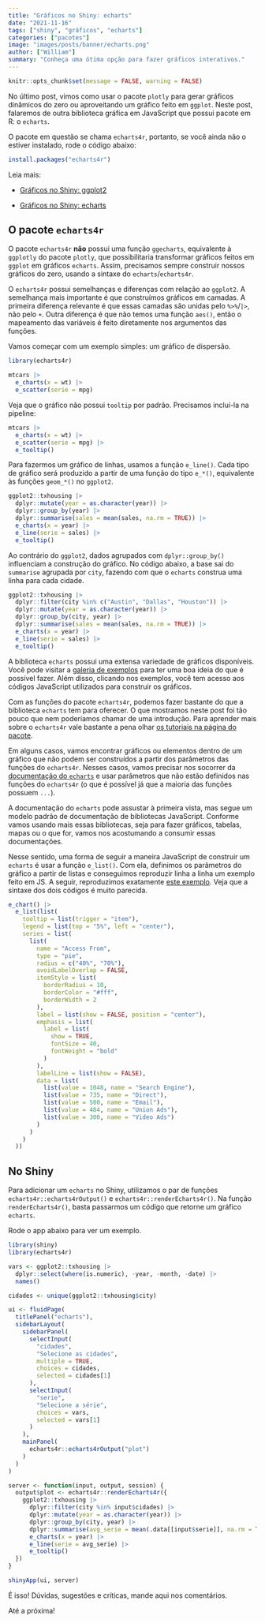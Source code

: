 ```yaml
---
title: "Gráficos no Shiny: echarts"
date: "2021-11-16"
tags: ["shiny", "gráficos", "echarts"]
categories: ["pacotes"]
image: "images/posts/banner/echarts.png"
author: ["William"]
summary: "Conheça uma ótima opção para fazer gráficos interativos."
---
```


```r
knitr::opts_chunk$set(message = FALSE, warning = FALSE)
```
 
No último post, vimos como usar o pacote `plotly` para gerar gráficos dinâmicos do zero ou aproveitando um gráfico feito em `ggplot`. Neste post, falaremos de outra biblioteca gráfica em JavaScript que possui pacote em R: o `echarts`.

O pacote em questão se chama `echarts4r`, portanto, se você ainda não o estiver instalado, rode o código abaixo:

```r
install.packages("echarts4r")
```

Leia mais:

- [Gráficos no Shiny: ggplot2](https://blog.curso-r.com/posts/2021-10-21-shiny-ggplot2/)

- [Gráficos no Shiny: echarts](https://blog.curso-r.com/posts/2021-11-10-shiny-plotly/)

## O pacote `echarts4r`

O pacote `echarts4r` **não** possui uma função `ggecharts`, equivalente à `ggplotly` do pacote `plotly`, que possibilitaria transformar gráficos feitos em `ggplot` em gráficos `echarts`. Assim, precisamos sempre construir nossos gráficos do zero, usando a sintaxe do `echarts`/`echarts4r`.

O `echarts4r` possui semelhanças e diferenças com relação ao `ggplot2`. A semelhança mais importante é que construímos gráficos em camadas. A primeira diferença relevante é que essas camadas são unidas pelo `%>%`/`|>`, não pelo `+`. Outra diferença é que não temos uma função `aes()`, então o mapeamento das variáveis é feito diretamente nos argumentos das funções.

Vamos começar com um exemplo simples: um gráfico de dispersão.

```r
library(echarts4r)

mtcars |> 
  e_charts(x = wt) |> 
  e_scatter(serie = mpg)
```

Veja que o gráfico não possui `tooltip` por padrão. Precisamos incluí-la na pipeline:

```r
mtcars |> 
  e_charts(x = wt) |> 
  e_scatter(serie = mpg) |> 
  e_tooltip()
```

Para fazermos um gráfico de linhas, usamos a função `e_line()`. Cada tipo de gráfico será produzido a partir de uma função do tipo `e_*()`, equivalente às funções `geom_*()` no `ggplot2`.

```r
ggplot2::txhousing |> 
  dplyr::mutate(year = as.character(year)) |> 
  dplyr::group_by(year) |> 
  dplyr::summarise(sales = mean(sales, na.rm = TRUE)) |> 
  e_charts(x = year) |> 
  e_line(serie = sales) |> 
  e_tooltip()
```

Ao contrário do `ggplot2`, dados agrupados com `dplyr::group_by()` influenciam a construção do gráfico. No código abaixo, a base sai do `summarise` agrupada por `city`, fazendo com que o `echarts` construa uma linha para cada cidade.

```r
ggplot2::txhousing |> 
  dplyr::filter(city %in% c("Austin", "Dallas", "Houston")) |> 
  dplyr::mutate(year = as.character(year)) |> 
  dplyr::group_by(city, year) |> 
  dplyr::summarise(sales = mean(sales, na.rm = TRUE)) |> 
  e_charts(x = year) |> 
  e_line(serie = sales) |> 
  e_tooltip()
```


A biblioteca `echarts` possui uma extensa variedade de gráficos disponíveis. Você pode visitar a [galeria de exemplos](https://echarts.apache.org/examples/en/index.html) para ter uma boa ideia do que é possível fazer. Além disso, clicando nos exemplos, você tem acesso aos códigos JavaScript utilizados para construir os gráficos.

Com as funções do pacote `echarts4r`, podemos fazer bastante do que a biblioteca `echarts` tem para oferecer. O que mostramos neste post foi tão pouco que nem poderíamos chamar de uma introdução. Para aprender mais sobre o `echarts4r` vale bastante a pena olhar [os tutoriais na página do pacote](https://echarts4r.john-coene.com/index.html).

Em alguns casos, vamos encontrar gráficos ou elementos dentro de um gráfico que não podem ser construídos a partir dos parâmetros das funções do `echarts4r`. Nesses casos, vamos precisar nos socorrer da [documentação do `echarts`](https://echarts.apache.org/en/option.html#title) e usar parâmetros que não estão definidos nas funções do `echarts4r` (o que é possível já que a maioria das funções possuem `...`).

A documentação do `echarts` pode assustar à primeira vista, mas segue um modelo padrão de documentação de bibliotecas JavaScript. Conforme vamos usando mais essas bibliotecas, seja para fazer gráficos, tabelas, mapas ou o que for, vamos nos acostumando a consumir essas documentações.

Nesse sentido, uma forma de seguir a maneira JavaScript de construir um `echarts` é usar a função `e_list()`. Com ela, definimos os parâmetros do gráfico a partir de listas e conseguimos reproduzir linha a linha um exemplo feito em JS. A seguir, reproduzimos exatamente [este exemplo](https://echarts.apache.org/examples/en/editor.html?c=pie-borderRadius). Veja que a sintaxe dos dois códigos é muito parecida.

```r
e_chart() |> 
  e_list(list(
    tooltip = list(trigger = "item"),
    legend = list(top = "5%", left = "center"),
    series = list(
      list(
        name = "Access From",
        type = "pie",
        radius = c("40%", "70%"),
        avoidLabelOverlap = FALSE,
        itemStyle = list(
          borderRadius = 10,
          borderColor = "#fff",
          borderWidth = 2
        ),
        label = list(show = FALSE, position = "center"),
        emphasis = list(
          label = list(
            show = TRUE, 
            fontSize = 40,
            fontWeight = "bold"
          )
        ),
        labelLine = list(show = FALSE),
        data = list(
          list(value = 1048, name = "Search Engine"),
          list(value = 735, name = "Direct"),
          list(value = 580, name = "Email"),
          list(value = 484, name = "Union Ads"),
          list(value = 300, name = "Video Ads")
        )
      )
    )
  ))
```


## No Shiny

Para adicionar um `echarts` no Shiny, utilizamos o par de funções `echarts4r::echarts4rOutput()` e `echarts4r::renderEcharts4r()`. Na função `renderEcharts4r()`, basta passarmos um código que retorne um gráfico `echarts`.

Rode o app abaixo para ver um exemplo.

```r
library(shiny)
library(echarts4r)

vars <- ggplot2::txhousing |>
  dplyr::select(where(is.numeric), -year, -month, -date) |>
  names()

cidades <- unique(ggplot2::txhousing$city)

ui <- fluidPage(
  titlePanel("echarts"),
  sidebarLayout(
    sidebarPanel(
      selectInput(
        "cidades",
        "Selecione as cidades",
        multiple = TRUE,
        choices = cidades,
        selected = cidades[1]
      ),
      selectInput(
        "serie",
        "Selecione a série",
        choices = vars,
        selected = vars[1]
      )
    ),
    mainPanel(
      echarts4r::echarts4rOutput("plot")
    )
  )
)

server <- function(input, output, session) {
  output$plot <- echarts4r::renderEcharts4r({
    ggplot2::txhousing |>
      dplyr::filter(city %in% input$cidades) |>
      dplyr::mutate(year = as.character(year)) |>
      dplyr::group_by(city, year) |>
      dplyr::summarise(avg_serie = mean(.data[[input$serie]], na.rm = TRUE)) |>
      e_charts(x = year) |>
      e_line(serie = avg_serie) |>
      e_tooltip()
  })
}

shinyApp(ui, server)

```

É isso! Dúvidas, sugestões e críticas, mande aqui nos comentários.

Até a próxima!




